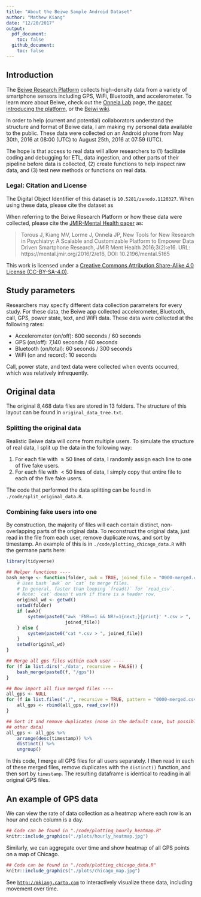 ```yaml
---
title: "About the Beiwe Sample Android Dataset"
author: "Mathew Kiang"
date: "12/20/2017"
output: 
  pdf_document:
    toc: false
  github_document: 
    toc: false
---
```


## Introduction

The [Beiwe Research Platform](https://www.hsph.harvard.edu/onnela-lab/beiwe-research-platform/) collects high-density data from a variety of smartphone sensors including GPS, WiFi, Bluetooth, and accelerometer. To learn more about Beiwe, check out the [Onnela Lab](https://www.hsph.harvard.edu/onnela-lab/beiwe-research-platform/) page, the [paper introducing the platform](https://mental.jmir.org/2016/2/e16/), or the [Beiwi wiki](http://wiki.beiwe.org/).

In order to help (current and potential) collaborators understand the structure and format of Beiwe data, I am making my personal data available to the public. These data were collected on an Android phone from May 30th, 2016 at 08:00 (UTC) to August 25th, 2016 at 07:59 (UTC). 

The hope is that access to real data will allow researchers to (1) facilitate coding and debugging for ETL, data ingestion, and other parts of their pipeline before data is collected, (2) create functions to help inspect raw data, and (3) test new methods or functions on real data. 

### Legal: Citation and License
The Digital Object Identifier of this dataset is `10.5281/zenodo.1120327`. When using these data, please cite the dataset as 

When referring to the Beiwe Research Platform or how these data were collected, please cite the [JMIR-Mental Health paper](https://mental.jmir.org/2016/2/e16/) as:

> Torous J, Kiang MV, Lorme J, Onnela JP, New Tools for New Research in Psychiatry: A Scalable and Customizable Platform to Empower Data Driven Smartphone Research, JMIR Ment Health 2016;3(2):e16. URL: https://mental.jmir.org/2016/2/e16, DOI: 10.2196/mental.5165

This work is licensed under a [Creative Commons Attribution Share-Alike 4.0 License (CC-BY-SA-4.0)](https://creativecommons.org/licenses/by-sa/4.0/legalcode). 

## Study parameters

Researchers may specify different data collection parameters for every study. For these data, the Beiwe app collected accelerometer, Bluetooth, call, GPS, power state, text, and WiFi data. These data were collected at the following rates:

- Accelerometer (on/off): 600 seconds / 60 seconds
- GPS (on/off): 7,140 seconds / 60 seconds
- Bluetooth (on/total): 60 seconds / 300 seconds
- WiFi (on and record): 10 seconds

Call, power state, and text data were collected when events occurred, which was relatively infrequently.

## Original data

The original 8,468 data files are stored in 13 folders. The structure of this layout can be found in `original_data_tree.txt`. 

### Splitting the original data

Realistic Beiwe data will come from multiple users. To simulate the structure of real data, I split up the data in the following way:

1. For each file with $\geq 50$ lines of data, I randomly assign each line to one of five fake users. 
1. For each file with $< 50$ lines of data, I simply copy that entire file to each of the five fake users. 

The code that performed the data splitting can be found in `./code/split_original_data.R`.

### Combining fake users into one

By construction, the majority of files will each contain distinct, non-overlapping parts of the original data. To reconstruct the original data, just read in the file from each user, remove duplicate rows, and sort by timestamp. An example of this is in `./code/plotting_chicago_data.R` with the germane parts here:

```r
library(tidyverse)

## Helper functions ----
bash_merge <- function(folder, awk = TRUE, joined_file = "0000-merged.csv") {
    # Uses bash `awk` or `cat` to merge files. 
    # In general, faster than looping `fread()` for `read_csv`. 
    # Note: `cat` doesn't work if there is a header row.
    original_wd <- getwd()
    setwd(folder)
    if (awk){
        system(paste0("awk 'FNR==1 && NR!=1{next;}{print}' *.csv > ", 
                      joined_file))
    } else {
        system(paste0("cat *.csv > ", joined_file))
    }
    setwd(original_wd)
}

## Merge all gps files within each user ----
for (f in list.dirs('./data', recursive = FALSE)) {
    bash_merge(paste0(f, "/gps"))
}

## Now import all five merged files ----
all_gps <- NULL
for (f in list.files("./", recursive = TRUE, pattern = "0000-merged.csv")) {
    all_gps <- rbind(all_gps, read_csv(f))
}

## Sort it and remove duplicates (none in the default case, but possible on 
## other data)
all_gps <- all_gps %>% 
    arrange(desc(timestamp)) %>% 
    distinct() %>% 
    ungroup()
```

In this code, I merge all GPS files for all users separately. I then read in each of these merged files, remove duplicates with the `distinct()` function, and then sort by `timestamp`. The resulting dataframe is identical to reading in all original GPS files.

## An example of GPS data

We can view the rate of data collection as a heatmap where each row is an hour and each column is a day. 

```r
## Code can be found in "./code/plotting_hourly_heatmap.R"
knitr::include_graphics("./plots/hourly_heatmap.jpg")
```

Similarly, we can aggregate over time and show heatmap of all GPS points on a map of Chicago.

```r
## Code can be found in "./code/plotting_chicago_data.R"
knitr::include_graphics("./plots/chicago_map.jpg")
```

See [`http://mkiang.carto.com`](https://mkiang.carto.com/viz/0de14940-cd4d-432c-86b2-b22f4848e74b/public_map) to interactively visualize these data, including movement over time.


